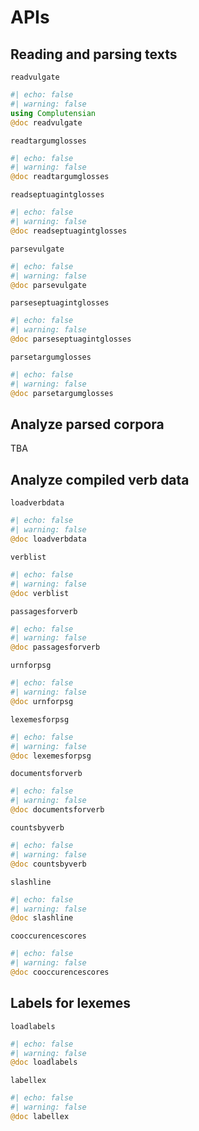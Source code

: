 # APIs


## Reading and parsing texts

`readvulgate` 

:::{.callout-note appearance="minimal"}
```julia
#| echo: false
#| warning: false
using Complutensian
@doc readvulgate
```
:::


`readtargumglosses`

:::{.callout-note appearance="minimal"}
```julia
#| echo: false
#| warning: false
@doc readtargumglosses
```
:::


`readseptuagintglosses`

:::{.callout-note appearance="minimal"}
```julia
#| echo: false
#| warning: false
@doc readseptuagintglosses
```
:::


`parsevulgate`

:::{.callout-note appearance="minimal"}
```julia
#| echo: false
#| warning: false
@doc parsevulgate
```
:::

`parseseptuagintglosses`

:::{.callout-note appearance="minimal"}
```julia
#| echo: false
#| warning: false
@doc parseseptuagintglosses
```
:::

`parsetargumglosses`


:::{.callout-note appearance="minimal"}
```julia
#| echo: false
#| warning: false
@doc parsetargumglosses
```
:::

## Analyze parsed corpora

TBA

## Analyze compiled verb data

`loadverbdata`

:::{.callout-note appearance="minimal"}
```julia
#| echo: false
#| warning: false
@doc loadverbdata
```
:::


`verblist`

:::{.callout-note appearance="minimal"}
```julia
#| echo: false
#| warning: false
@doc verblist
```
:::


`passagesforverb`

:::{.callout-note appearance="minimal"}
```julia
#| echo: false
#| warning: false
@doc passagesforverb
```
:::


`urnforpsg`

:::{.callout-note appearance="minimal"}
```julia
#| echo: false
#| warning: false
@doc urnforpsg
```
:::



`lexemesforpsg`

:::{.callout-note appearance="minimal"}
```julia
#| echo: false
#| warning: false
@doc lexemesforpsg
```
:::

`documentsforverb`

:::{.callout-note appearance="minimal"}
```julia
#| echo: false
#| warning: false
@doc documentsforverb
```
:::


`countsbyverb`

:::{.callout-note appearance="minimal"}
```julia
#| echo: false
#| warning: false
@doc countsbyverb
```
:::


`slashline`

:::{.callout-note appearance="minimal"}
```julia
#| echo: false
#| warning: false
@doc slashline
```
:::

`cooccurencescores`

:::{.callout-note appearance="minimal"}
```julia
#| echo: false
#| warning: false
@doc cooccurencescores
```
:::


## Labels for lexemes

`loadlabels`

:::{.callout-note appearance="minimal"}
```julia
#| echo: false
#| warning: false
@doc loadlabels
```
:::


`labellex`

:::{.callout-note appearance="minimal"}
```julia
#| echo: false
#| warning: false
@doc labellex
```
:::
